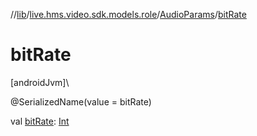 //[lib](../../../index)/[live.hms.video.sdk.models.role](../index)/[AudioParams](index)/[bitRate](bit-rate)

# bitRate

[androidJvm]\

@SerializedName(value = bitRate)

val [bitRate](bit-rate): [Int](https://kotlinlang.org/api/latest/jvm/stdlib/kotlin/-int/index.html)
